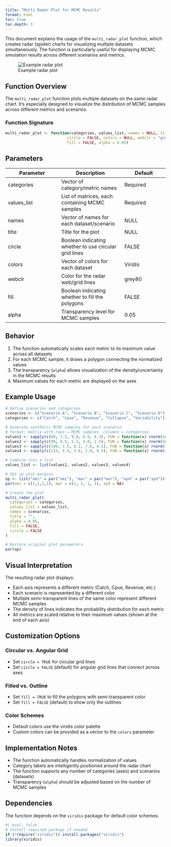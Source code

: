 ```yaml
---
title: "Multi Radar Plot for MCMC Results"
format: html
toc: true
toc-depth: 3
---
```


This document explains the usage of the `multi_radar_plot` function, which creates radar (spider) charts for visualizing multiple datasets simultaneously. The function is particularly useful for displaying MCMC simulation results across different scenarios and metrics.

![Example radar plot](https://github.com/robertahrens/radar_plot_mcmc/blob/main/wiki_images/example_plot.jpg)

## Function Overview

The `multi_radar_plot` function plots multiple datasets on the same radar chart. It's especially designed to visualize the distribution of MCMC samples across different metrics and scenarios.

### Function Signature

```r
multi_radar_plot <- function(categories, values_list, names = NULL, title = "", 
                           circle = FALSE, colors = NULL, webclr = "grey80", 
                           fill = FALSE, alpha = 0.05)
```

## Parameters

| Parameter | Description | Default |
|-----------|-------------|---------|
| categories | Vector of category/metric names | Required |
| values_list | List of matrices, each containing MCMC samples | Required |
| names | Vector of names for each dataset/scenario | NULL |
| title | Title for the plot | NULL |
| circle | Boolean indicating whether to use circular grid lines | FALSE |
| colors | Vector of colors for each dataset | Viridis |
| webclr | Color for the radar web/grid lines | grey80 |
| fill | Boolean indicating whether to fill the polygons | FALSE |
| alpha | Transparency level for MCMC samples | 0.05 |

## Behavior

1. The function automatically scales each metric to its maximum value across all datasets
2. For each MCMC sample, it draws a polygon connecting the normalized values
3. The transparency (`alpha`) allows visualization of the density/uncertainty in the MCMC results
4. Maximum values for each metric are displayed on the axes

## Example Usage

```r
# Define scenarios and categories
scenarios <- c("Scenario A", "Scenario B", "Scenario C", "Scenario D")
categories <- c("Catch", "Cpue", "Revenue", "Collapse", "Variability")

# Generate synthetic MCMC samples for each scenario
# Format: matrix with rows = MCMC samples, columns = categories
values1 <- sapply(c(80, 7.2, 9.0, 6.8, 8.3), FUN = function(x) rnorm(100, x, x*0.05))
values2 <- sapply(c(90, 8.5, 5.2, 3.0, 2.5), FUN = function(x) rnorm(100, x, x*0.05))
values3 <- sapply(c(100, 1.5, 8.2, 7.0, 4.5), FUN = function(x) rnorm(100, x, x*0.05))
values4 <- sapply(c(115, 5.5, 3.6, 2.0, 9.5), FUN = function(x) rnorm(100, x, x*0.05))

# Combine into a list
values_list <- list(values1, values2, values3, values4)

# Set up plot margins
op <- list("omi" = par("omi"), "mar" = par("mar"), "xpd" = par("xpd"))
par(omi = c(1,1,1,1), mar = c(1, 1, 1, 1), xpd = NA)

# Create the plot
multi_radar_plot(
  categories = categories,
  values_list = values_list,
  names = scenarios,
  title = "",
  alpha = 0.05,
  fill = FALSE,
  circle = FALSE
)

# Restore original plot parameters
par(op)
```

## Visual Interpretation

The resulting radar plot displays:

* Each axis represents a different metric (Catch, Cpue, Revenue, etc.)
* Each scenario is represented by a different color
* Multiple semi-transparent lines of the same color represent different MCMC samples
* The density of lines indicates the probability distribution for each metric
* All metrics are scaled relative to their maximum values (shown at the end of each axis)

## Customization Options

### Circular vs. Angular Grid

* Set `circle = TRUE` for circular grid lines
* Set `circle = FALSE` (default) for angular grid lines that connect across axes

### Filled vs. Outline

* Set `fill = TRUE` to fill the polygons with semi-transparent color
* Set `fill = FALSE` (default) to show only the outlines

### Color Schemes

* Default colors use the viridis color palette
* Custom colors can be provided as a vector to the `colors` parameter

## Implementation Notes

* The function automatically handles normalization of values
* Category labels are intelligently positioned around the radar chart
* The function supports any number of categories (axes) and scenarios (datasets)
* Transparency (`alpha`) should be adjusted based on the number of MCMC samples

## Dependencies

The function depends on the `viridis` package for default color schemes.

```r
#| eval: false
# Install required package if needed
if (!require("viridis")) install.packages("viridis")
library(viridis)
```

